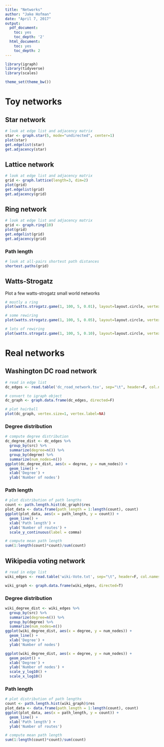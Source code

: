 ```yaml
---
title: "Networks"
author: "Jake Hofman"
date: "April 7, 2017"
output:
  pdf_document:
    toc: yes
    toc_depth: '2'
  html_document:
    toc: yes
    toc_depth: 2
---
```


```r
library(igraph)
library(tidyverse)
library(scales)

theme_set(theme_bw())
```

# Toy networks

## Star network
```r
# look at edge list and adjacency matrix
star <- graph.star(5, mode="undirected", center=1)
plot(star)
get.edgelist(star)
get.adjacency(star)
```

## Lattice network
```r
# look at edge list and adjacency matrix
grid <- graph.lattice(length=3, dim=2)
plot(grid)
get.edgelist(grid)
get.adjacency(grid)
```


## Ring network
```r
# look at edge list and adjacency matrix
grid <- graph.ring(10)
plot(grid)
get.edgelist(grid)
get.adjacency(grid)
```

### Path length
```r
# look at all-pairs shortest path distances
shortest.paths(grid)
```

## Watts-Strogatz
Plot a few watts-strogatz small world networks

```r
# mostly a ring
plot(watts.strogatz.game(1, 100, 5, 0.01), layout=layout.circle, vertex.size=1, vertex.label=NA)
```

```r
# some rewiring
plot(watts.strogatz.game(1, 100, 5, 0.05), layout=layout.circle, vertex.size=1, vertex.label=NA)
```

```r
# lots of rewiring
plot(watts.strogatz.game(1, 100, 5, 0.10), layout=layout.circle, vertex.size=1, vertex.label=NA)
```

# Real networks

## Washington DC road network 
```r
# read in edge list
dc_edges <- read.table('dc_road_network.tsv', sep="\t", header=F, col.names=c('src','dst'))

# convert to igraph object
dc_graph <- graph.data.frame(dc_edges, directed=F)

# plot hairball
plot(dc_graph, vertex.size=1, vertex.label=NA)
```

### Degree distribution
```r
# compute degree distribution
dc_degree_dist <- dc_edges %>%
  group_by(src) %>%
  summarize(degree=n()) %>%
  group_by(degree) %>%
  summarize(num_nodes=n())
ggplot(dc_degree_dist, aes(x = degree, y = num_nodes)) +
  geom_line() + 
  xlab('Degree') +
  ylab('Number of nodes')
```

### Path length
```r
# plot distribution of path lengths
count <- path.length.hist(dc_graph)$res
plot_data <- data.frame(path_length = 1:length(count), count)
ggplot(plot_data, aes(x = path_length, y = count)) +
  geom_line() +
  xlab('Path length') +
  ylab('Number of routes') +
  scale_y_continuous(label = comma)
```

```r
# compute mean path length
sum(1:length(count)*count)/sum(count)
```

## Wikipedia voting network 
```r
# read in edge list
wiki_edges <- read.table('wiki-Vote.txt', sep="\t", header=F, col.names=c('src','dst'))

wiki_graph <- graph.data.frame(wiki_edges, directed=T)
```

### Degree distribution
```r
wiki_degree_dist <- wiki_edges %>%
  group_by(src) %>%
  summarize(degree=n()) %>%
  group_by(degree) %>%
  summarize(num_nodes=n())
ggplot(wiki_degree_dist, aes(x = degree, y = num_nodes)) +
  geom_line() + 
  xlab('Degree') +
  ylab('Number of nodes')
```

```r
ggplot(wiki_degree_dist, aes(x = degree, y = num_nodes)) +
  geom_point() + 
  xlab('Degree') +
  ylab('Number of nodes') +
  scale_y_log10() +
  scale_x_log10()
```

### Path length
```r
# plot distribution of path lengths
count <- path.length.hist(wiki_graph)$res
plot_data <- data.frame(path_length = 1:length(count), count)
ggplot(plot_data, aes(x = path_length, y = count)) +
  geom_line() +
  xlab('Path length') +
  ylab('Number of routes')
```

```r
# compute mean path length
sum(1:length(count)*count)/sum(count)
```